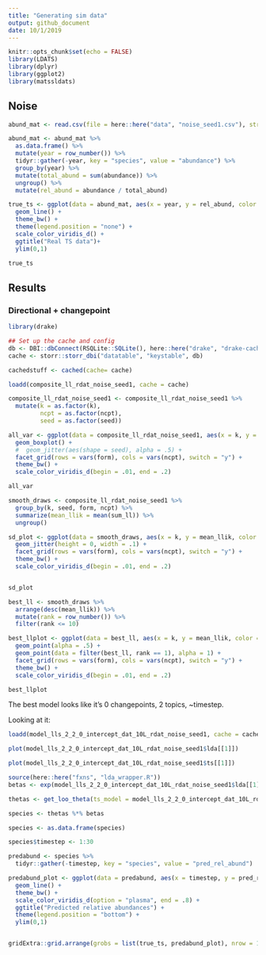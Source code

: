 ```yaml
---
title: "Generating sim data"
output: github_document
date: 10/1/2019
---
```


```r
knitr::opts_chunk$set(echo = FALSE)
library(LDATS)
library(dplyr)
library(ggplot2)
library(matssldats)
```

## Noise

```r

abund_mat <- read.csv(file = here::here("data", "noise_seed1.csv"), stringsAsFactors = F)

abund_mat <- abund_mat %>%
  as.data.frame() %>%
  mutate(year = row_number()) %>%
  tidyr::gather(-year, key = "species", value = "abundance") %>%
  group_by(year) %>%
  mutate(total_abund = sum(abundance)) %>%
  ungroup() %>%
  mutate(rel_abund = abundance / total_abund)

true_ts <- ggplot(data = abund_mat, aes(x = year, y = rel_abund, color = species)) +
  geom_line() +
  theme_bw() +
  theme(legend.position = "none") +
  scale_color_viridis_d() +
  ggtitle("Real TS data")+
  ylim(0,1)

true_ts
```

## Results

### Directional + changepoint

```r
library(drake)

## Set up the cache and config
db <- DBI::dbConnect(RSQLite::SQLite(), here::here("drake", "drake-cache-sim.sqlite"))
cache <- storr::storr_dbi("datatable", "keystable", db)

cachedstuff <- cached(cache= cache)

loadd(composite_ll_rdat_noise_seed1, cache = cache)

```

```r

composite_ll_rdat_noise_seed1 <- composite_ll_rdat_noise_seed1 %>%
  mutate(k = as.factor(k),
         ncpt = as.factor(ncpt),
         seed = as.factor(seed))

all_var <- ggplot(data = composite_ll_rdat_noise_seed1, aes(x = k, y = sum_ll, color = seed)) +
  geom_boxplot() +
  #  geom_jitter(aes(shape = seed), alpha = .5) +
  facet_grid(rows = vars(form), cols = vars(ncpt), switch = "y") +
  theme_bw() +
  scale_color_viridis_d(begin = .01, end = .2)

all_var
```

```r

smooth_draws <- composite_ll_rdat_noise_seed1 %>%
  group_by(k, seed, form, ncpt) %>%
  summarize(mean_llik = mean(sum_ll)) %>%
  ungroup() 

sd_plot <- ggplot(data = smooth_draws, aes(x = k, y = mean_llik, color = seed)) +
  geom_jitter(height = 0, width = .1) +
  facet_grid(rows = vars(form), cols = vars(ncpt), switch = "y") +
  theme_bw() +
  scale_color_viridis_d(begin = .01, end = .2)


sd_plot
```

```r

best_ll <- smooth_draws %>%
  arrange(desc(mean_llik)) %>%
  mutate(rank = row_number()) %>%
  filter(rank <= 10)

best_llplot <- ggplot(data = best_ll, aes(x = k, y = mean_llik, color = seed)) +
  geom_point(alpha = .5) +
  geom_point(data = filter(best_ll, rank == 1), alpha = 1) +
  facet_grid(rows = vars(form), cols = vars(ncpt), switch = "y") +
  theme_bw() +
  scale_color_viridis_d(begin = .01, end = .2) 

best_llplot
```

The best model looks like it's 0 changepoints, 2 topics, ~timestep. 


Looking at it:

```r

loadd(model_lls_2_2_0_intercept_dat_10L_rdat_noise_seed1, cache = cache)

plot(model_lls_2_2_0_intercept_dat_10L_rdat_noise_seed1$lda[[1]])
```



```r

plot(model_lls_2_2_0_intercept_dat_10L_rdat_noise_seed1$ts[[1]])

```
```r
source(here::here("fxns", "lda_wrapper.R"))
betas <- exp(model_lls_2_2_0_intercept_dat_10L_rdat_noise_seed1$lda[[1]]@beta)

thetas <- get_loo_theta(ts_model = model_lls_2_2_0_intercept_dat_10L_rdat_noise_seed1$ts[[1]], full_cov = data.frame(timestep = 1:30), sim = 50)

species <- thetas %*% betas

species <- as.data.frame(species)

species$timestep <- 1:30

predabund <- species %>%
  tidyr::gather(-timestep, key = "species", value = "pred_rel_abund")

predabund_plot <- ggplot(data = predabund, aes(x = timestep, y = pred_rel_abund, color = species)) +
  geom_line() +
  theme_bw() +
  scale_color_viridis_d(option = "plasma", end = .8) +
  ggtitle("Predicted relative abundances") +
  theme(legend.position = "bottom") +
  ylim(0,1)


gridExtra::grid.arrange(grobs = list(true_ts, predabund_plot), nrow = 1)


```